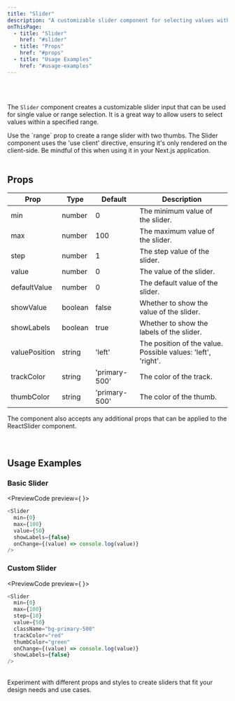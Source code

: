 ```yaml
---
title: "Slider"
description: "A customizable slider component for selecting values within a range"
onThisPage:
  - title: "Slider"
    href: "#slider"
  - title: "Props"
    href: "#props"
  - title: "Usage Examples"
    href: "#usage-examples"
---
```


<div id="slider" />

<br />

<div className="flex w-full justify-center">
    <div className="flex flex-col w-full max-w-80 justify-center items-center gap-4">
        <Slider
            min={0}
            max={100}
            step={1}
            defaultValue={50}
            valuePosition="top"
        />
        <Slider
            min={0}
            max={100}
            step={1}
            defaultValue={50}
            valuePosition="left"
            showValue={true}
            showLabels={true}
            className="my-4"
        />
        <Slider
            min={0}
            max={100}
            step={1}
            defaultValue={50}
            valuePosition="right"
            showValue={true}
            showLabels={false}
            className="my-4"
        />
    </div>
</div>


<br />

The `Slider` component creates a customizable slider input that can be used for single value or range selection. It is a great way to allow users to select values within a specified range.

<Tip>
    Use the `range` prop to create a range slider with two thumbs.
</Tip>
<Warning>
    The Slider component uses the 'use client' directive, ensuring it's only rendered on the client-side. Be mindful of this when using it in your Next.js application.
</Warning>

<br/>
<Divider />
<br/>

<div id="props" />

## Props

| Prop          | Type    | Default       | Description                                                  |
|---------------|---------|---------------|--------------------------------------------------------------|
| min           | number  | 0             | The minimum value of the slider.                             |
| max           | number  | 100           | The maximum value of the slider.                             |
| step          | number  | 1             | The step value of the slider.                                |
| value         | number  | 0             | The value of the slider.                                     |
| defaultValue  | number  | 0             | The default value of the slider.                             |
| showValue     | boolean | false         | Whether to show the value of the slider.                     |
| showLabels    | boolean | true          | Whether to show the labels of the slider.                    |
| valuePosition | string  | 'left'        | The position of the value. Possible values: 'left', 'right'. |
| trackColor    | string  | 'primary-500' | The color of the track.                                      |
| thumbColor    | string  | 'primary-500' | The color of the thumb.                                      |


<Info>
    The component also accepts any additional props that can be applied to the ReactSlider component.
</Info>

<br/>
<br/>
<Divider />
<br/>

<div id="usage-examples" />

## Usage Examples

### Basic Slider
<PreviewCode preview={
    <Slider
        min={0}
        max={100}
        value={50}
        showLabels={false}
    />
}>
```javascript
<Slider
  min={0}
  max={100}
  value={50}
  showLabels={false}
  onChange={(value) => console.log(value)}
/>
```
</PreviewCode>

### Custom Slider
<PreviewCode preview={
    <Slider
        min={0}
        max={100}
        step={10}
        value={50}
        trackColor="red"
        thumbColor="green"
    />
}>
```javascript
<Slider
  min={0}
  max={100}
  step={10}
  value={50}
  className="bg-primary-500"
  trackColor="red"
  thumbColor="green"
  onChange={(value) => console.log(value)}
  showLabels={false}
/>
```
</PreviewCode>

<br/>
<Tip>
    Experiment with different props and styles to create sliders that fit your design needs and use cases.
</Tip>

<br/>
<br/>
